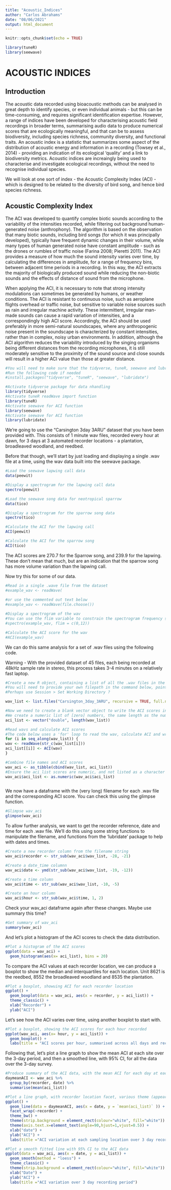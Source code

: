 ```yaml
---
title: "Acoustic_Indices"
author: "Carlos Abrahams"
date: "08/06/2021"
output: html_document
---
```


```r
knitr::opts_chunk$set(echo = TRUE)
```

```r

library(tuneR)
library(seewave)

```


# ACOUSTIC INDICES

## Introduction
The acoustic data recorded using bioacoustic methods can be analysed in great depth to identify species, or even individual animals - but this can be time-consuming, and requires significant identification expertise. However, a  range of indices have been developed for characterising acoustic field recordings in broader terms, summarising audio data to produce numerical scores that are ecologically meaningful, and that can be to assess biodiversity, including species richness, community diversity, and functional traits.  An acoustic index is a statistic that summarizes some aspect of the distribution of acoustic energy and information in a recording (Towsey et al., 2014) - providing an indication of its ecological 'quality' and a link to biodiversity metrics. Acoustic indices are increaingly being used to characterise and investigate ecological recordings, without the need to recognise individual species.  

We will look at one sort of index - the Acoustic Complexity Index (ACI) - which is designed to be related to the diversity of bird song, and hence bird species richness.

## Acoustic Complexity Index

The ACI was developed to quantify complex biotic sounds according to the variability of the intensities recorded, while filtering out background human-generated noise (anthrophony). The algorithm is based on the observation that many biotic sounds, including bird songs (for which it was principally developed), typically have frequent dynamic changes in their volume, while many types of human generated noise have constant amplitude - such as the drones or rumbles of traffic noise (Farina 2008; Pieretti 2011). The ACI provides a measure of how much the sound intensity varies over time, by calculating the differences in amplitude, for a range of frequency bins, between adjacent time periods in a recording. In this way, the ACI extracts the majority of biologically produced sound while reducing the non-biotic sounds and the effects of distance of sound from the microphone. 

When applying the ACI, it is necessary to note that strong intensity modulations can sometimes be generated by humans, or weather conditions. The ACI is resistant to continuous noise, such as aeroplane flights overhead or traffic noise, but sensitive to variable noise sources such as rain and irregular machine activity. These intermittent, irregular man-made sounds can cause a rapid variation of intensities, and a correspondingly high ACI score. Accordingly, the ACI should be used preferably in more semi-natural soundscapes, where any anthropogenic noise present in the soundscape is characterized by constant intensities, rather than in complex, noisy urban environments. In addition, although the ACI algorithm reduces the variability introduced by the singing organisms being different distances from the recording microphones, it is still moderately sensitive to the proximity of the sound source and close sounds will result in a higher ACI value than those at greater distance.


```r
#You will need to make sure that the tidyverse, tuneR, seewave and lubridate packages are installed.
#Run the following code if needed
#install.packages("tidyverse", "tuneR", "seewave", "lubridate")

#Activate tidyverse package for data nhandling
library(tidyverse)
#Activate tuneR readWave import function
library(tuneR)  
#Activate seewave for ACI function
library(seewave)
#Activate seewave for ACI function
library(lubridate)


```

We're going to use the "Carsington 3day 3ARU" dataset that you have been provided with.  This consists of 1 minute wav files, recorded every hour at dawn, for 3 days at 3 automated recorder locations - a plantation, broadleaved woodland, and reedbed.  

Before that though, we'll start by just loading and displaying a single .wav file at a time, using the wav data built into the seewave package.

```r

#Load the seewave lapwing call data
data(peewit)

#Display a spectrogram for the lapwing call data
spectro(peewit)

#Load the seewave song data for neotropical sparrow
data(tico)

#Display a spectrogram for the sparrow song data
spectro(tico)

#Calculate the ACI for the lapwing call
ACI(peewit)

#Calculate the ACI for the sparrow song
ACI(tico)

```
The ACI scores are 270.7 for the Sparrow song, and 239.9 for the lapwing.  These don't mean that much, but are an indication that the sparrow song has more volume variation than the lapwing call.

Now try this for some of our data.

```r


#Read in a single .wave file from the dataset
#example_wav <- readWave(
  
#or use the commented out text below  
#example_wav <- readWave(file.choose())

#Display a spectrogram of the wav
#You can use the flim variable to constrain the spectrogram frequency scale
#spectro(example_wav, flim = c(0,12))

#Calculate the ACI score for the wav
#ACI(example_wav)

```

We can do this same analysis for a set of .wav files using the following code.  

Warning - With the provided dataset of 45 files, each being recorded at 48kHz sample rate in stereo, this process takes 3-4 minutes on a relatively fast laptop.

```r

#Create a new R object, containing a list of all the .wav files in the dataset 
#You will need to provide your own filepath in the command below, pointing to the dataset location
#Perhaps use Session > Set Working Directory ?

wav_list <- list.files("Carsington_3day_3ARU", recursive = TRUE, full.names = TRUE)

#Now we need to create a blank vector object to write the ACI scores into
#We create a numeric list of [zero] numbers, the same length as the number of wav files
aci_list <- vector("double", length(wav_list))

#Read wavs and calculate ACI scores
#The code below uses a 'for' loop to read the wav, calculate ACI and write the result into aci_list
for (i in seq_along(wav_list)) {
wav <- readWave(str_c(wav_list[i]))
aci_list[[i]] <- ACI(wav)
}

#Combine file names and ACI scores
wav_aci <- as_tibble(cbind(wav_list, aci_list))
#Ensure the aci_list scores are numeric, and not listed as a character string
wav_aci$aci_list <- as.numeric(wav_aci$aci_list)



```

We now have a dataframe with the (very long) filename for each .wav file and the corresponding ACI score.  You can check this using the glimpse function.

```r

#Glimpse wav_aci
glimpse(wav_aci)

```

To allow further analysis, we want to get the recorder reference, date and time for each .wav file. We'll do this using some string functions to manipulate the filename, and functions from the 'lubridate' package to help with dates and times.

```r


#Create a new recorder column from the filename string
wav_aci$recorder <- str_sub(wav_aci$wav_list, -28, -21)

#Create a date_time columnn
wav_aci$date <- ymd(str_sub(wav_aci$wav_list, -19, -12))

#Create a time column
wav_aci$time <- str_sub(wav_aci$wav_list, -10, -5)

#Create an hour column
wav_aci$hour <- str_sub(wav_aci$time, 1, 2)


```

Check your wav_aci dataframe again after these changes.  Maybe use summary this time?

```r

#Get summary of wav_aci
summary(wav_aci)

```

And let's plot a histogram of the ACI scores to check the data distribution.


```r

#Plot a histogram of the ACI scores
ggplot(data = wav_aci) +
  geom_histogram(aes(x= aci_list), bins = 20)

```

To compare the ACI values at each recorder location, we can produce a boxplot to show the median and interquartiles for each location. Unit 8621 is the reedbed, 8552 the broadleaved woodland and 8535 the plantation.

```r

#Plot a boxplot, showuing ACI for each recorder location
ggplot() +
  geom_boxplot(data = wav_aci, aes(x = recorder, y = aci_list)) +  
  theme_classic() +
  xlab("Recorder") +
  ylab("ACI") 

```

Let's see how the ACI varies over time, using another boxplot to start with.

```r

#Plot a boxplot, showing the ACI scores for each hour recorded
ggplot(wav_aci, aes(x= hour, y = aci_list)) +
  geom_boxplot() +
  labs(title = "ACI scores per hour, summarised across all days and recorders")

```

Following that, let's plot a line graph to show the mean ACI at each site over the 3-day period, and then a smoothed line, with 95% CI, for all the data over the 3-day survey.

```r

#Produce summary of the ACI data, with the mean ACI for each day at each site
daymeanACI <- wav_aci %>%
  group_by(recorder, date) %>%
  summarise(mean(aci_list))

#Plot a line graph, with recorder location facet, various theme (appearance) changes and titles.
ggplot() +
  geom_line(data = daymeanACI, aes(x = date, y = `mean(aci_list)` )) +
  facet_wrap(~recorder) +
  theme_bw() +
  theme(strip.background = element_rect(colour="white", fill="white")) +
  theme(axis.text.x=element_text(angle=90,hjust=1,vjust=0.5)) +
  xlab("date") +
  ylab("ACI") +
  labs(title ="ACI variation at each sampling location over 3 day recording period")

```

```r

#Plot a smooth fitted line with 95% CI to the ACI data
ggplot(data = wav_aci, aes(x = date, y = aci_list)) +
  geom_smooth(method = "loess") +
  theme_classic() +
  theme(strip.background = element_rect(colour="white", fill="white")) +
  xlab("Date") +
  ylab("ACI") +
  labs(title ="ACI variation over 3 day recording period")


```

